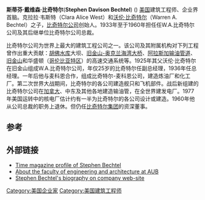 {{Infobox officeholder
|name               = 斯蒂芬·比奇特尔
|original_name      ={{lang|en|Stephen David Bechtel, Sr.}}
|image              =
|imagesize          =
|smallimage         =
|caption            =
|order              = 
|office             =
|term_start         =
|term_end           = 
|predecessor        = 
|successor          = 
|birth_date    = {{birth date|1900|9|24}}
|birth_place   = {{flagicon|USA}}[[美国|美国]][[印地安那州|印地安那州]][[奥罗拉|奥罗拉]]
|death_date    = {{death date and age|1989|3|14|1900|9|24|df=y}}
|death_place   = {{flagicon|USA}}[[旧金山|旧金山]]
|religion      = 
|profession    = 
|spouse        = 
|party         = 
}}
'''斯蒂芬·戴维森·比奇特尔'''('''Stephen Davison Bechtel''') ({{bd|1900年|9月24日|1989年|3月14日|}}) [[美国|美国]]建筑工程师、企业界首脑。克拉拉·韦斯特（Clara Alice West）和[[沃伦·比奇特尔|沃伦·比奇特尔]]（Warren A. Bechtel）之子，[[比奇特尔公司|比奇特尔公司]]创始人。1933年至于1960年担任任W.A.比奇特尔公司及其后继单位比奇特尔公司总裁。

比奇特尔公司为世界上最大的建筑工程公司之一。该公司及其附属机构对下列工程曾作出重大贡献：[[胡佛水库|胡佛水库]]大坝、[[旧金山-奥克兰海湾大桥|旧金山-奥克兰海湾大桥]]、[[阿拉斯加输油管道|阿拉斯加输油管道]]、[[旧金山|旧金山]]和华盛顿（[[哥伦比亚特区|哥伦比亚特区]]）的高速交通系统等。1925年其父沃伦·比奇特尔在旧金山组成W.A.比奇特尔公司，年仅25岁的比奇特尔任副总经理，1936年任总经理。一年后他与麦科恩合作，组成比奇特尔-麦科恩公司，建造炼油厂和化工厂。第二次世界大战期间，比奇特尔的各公司建造舰只和飞机部件。战后新组建的比奇特尔公司在[[加拿大|加拿大]]、中东及其他各地建造输油管，在全世界建发电厂。1977年美国运转中的核电厂估计约有一半为比奇特尔的各公司设计或建造。1960年他从公司总裁的职务上退休。但仍任[[比奇特尔集团|比奇特尔集团]]的资深董事。

==参考==
{{1911}}
{{reflist}}

==外部链接==
*[http://www.time.com/time/time100/builder/profile/bechtel.html Time magazine profile of Stephen Bechtel] {{Wayback|url=http://www.time.com/time/time100/builder/profile/bechtel.html |date=20090413050509 }}
*[https://web.archive.org/web/20070527163439/http://webfea-lb.fea.aub.edu.lb/fea/about/history.aspx About the faculty of engineering and architecture at AUB]
*[https://web.archive.org/web/20100623071537/http://www.bechtel.com/BAC-Stephen-D-Bechtel-Sr.html Stephen Bechtel's biography on company web-site]

[[Category:美国企业家|Category:美国企业家]]
[[Category:美国建筑工程师|Category:美国建筑工程师]]